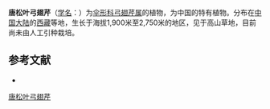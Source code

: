 {{NoteTA|G1=LS}}
{{Speciesbox
| name = 唐松叶弓翅芹
| status = 
| status_system = 
| image = 
| genus = Arcuatopterus
| species = thalictroideus
| authority = Sheh et Shan
}}

'''唐松叶弓翅芹'''（[[学名|学名]]：{{lang|la|''Arcuatopterus thalictroideus''}}）为[[伞形科|伞形科]][[弓翅芹属|弓翅芹属]]的植物，为中国的特有植物。分布在[[中国大陆|中国大陆]]的[[西藏|西藏]]等地，生长于海拔1,900米至2,750米的地区，见于高山草地，目前尚未由人工引种栽培。

== 参考文献 ==
<div class="references-small">
* {{cite web| url =http://www.bioinfo.cn/db05/KmzwSpecies.php?action=view&id=22661| title =唐松叶弓翅芹| work =《中国高等植物数据库全库》| publisher =中国科学院微生物研究所| author =昆明植物研究所| accessdate =2009-02-25| deadurl =yes| archiveurl =https://web.archive.org/web/20160305104200/http://www.bioinfo.cn/db05/KmzwSpecies.php?action=view&id=22661| archivedate =2016-03-05}}
</div>
{{Taxonbar|from=Q10922844}}

[[Category:弓翅芹属|唐松叶弓翅芹]]


{{Apiales-stub}}